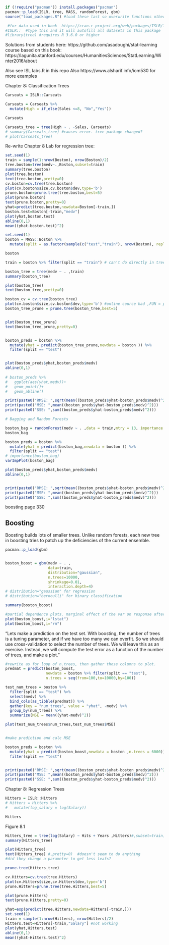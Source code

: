 
```r
if (!require("pacman")) install.packages("pacman")
pacman::p_load(ISLR, tree, MASS, randomForest, gbm)
source("load_packages.R") #load these last so overwrite functions other packages (like dplyr::select)

 #for data used in book  https://cran.r-project.org/web/packages/ISLR/ISLR.pdf
#ISLR::  #type this and it will autofill all datasets in this package
#library(tree) #requires R 3.6.0 or higher

```

Solutions from students here: https://github.com/asadoughi/stat-learning
course based on this book: https://lagunita.stanford.edu/courses/HumanitiesSciences/StatLearning/Winter2016/about

Also see ISL labs.R in this repo
Also https://www.alsharif.info/iom530 for more examples

Chapter 8: Classification Trees
```r
Carseats = ISLR::Carseats

Carseats = Carseats %>% 
  mutate(High = if_else(Sales <=8, "No","Yes"))

Carseats
```


```r
Carseats_tree = tree(High ~ . -Sales, Carseats)
# summary(Carseats_tree) #causes error. tree package changed?
# plot(Carseats_tree)
```

Re-write Chapter 8 Lab for regression tree:
```r
set.seed(1)
train = sample(1:nrow(Boston), nrow(Boston)/2)
tree.boston=tree(medv~.,Boston,subset=train)
summary(tree.boston)
plot(tree.boston)
text(tree.boston,pretty=0)
cv.boston=cv.tree(tree.boston)
plot(cv.boston$size,cv.boston$dev,type='b')
prune.boston=prune.tree(tree.boston,best=5)
plot(prune.boston)
text(prune.boston,pretty=0)
yhat=predict(tree.boston,newdata=Boston[-train,])
boston.test=Boston[-train,"medv"]
plot(yhat,boston.test)
abline(0,1)
mean((yhat-boston.test)^2)
```

```r
set.seed(1)
boston = MASS::Boston %>% 
  mutate(split = as.factor(sample(c("test","train"), nrow(Boston), replace=T, prob = c(0.5,0.5))))

boston

train = boston %>% filter(split == "train") # can't do directly in tree() call below or cv.tree will throw an error

```

```r

boston_tree = tree(medv ~ . ,train)
summary(boston_tree)

plot(boston_tree)
text(boston_tree,pretty=0)

boston_cv = cv.tree(boston_tree)
plot(cv.boston$size,cv.boston$dev,type='b') #online cource had ,FUN = prune.misclass on carseats data
boston_tree_prune = prune.tree(boston_tree,best=5)


plot(boston_tree_prune)
text(boston_tree_prune,pretty=0)


boston_preds = boston %>% 
  mutate(yhat = predict(boston_tree_prune,newdata = boston )) %>% 
  filter(split == "test") 


plot(boston_preds$yhat,boston_preds$medv)
abline(0,1)
 
# boston_preds %>% 
#   ggplot(aes(yhat,medv))+
#   geom_point()+
#   geom_abline()

print(paste0("RMSE: ",sqrt(mean((boston_preds$yhat-boston_preds$medv)^2)))) #on same scale as orig data, why not always use this instead of two below?
print(paste0("MSE: ",mean((boston_preds$yhat-boston_preds$medv)^2)))
print(paste0("SSE: ",sum((boston_preds$yhat-boston_preds$medv)^2)))


```


```r
# Bagging and Random Forests

boston_bag = randomForest(medv ~ . ,data = train,mtry = 13, importance = T)
boston_bag

boston_preds = boston %>% 
  mutate(yhat = predict(boston_bag,newdata = boston )) %>% 
  filter(split == "test") 
# importance(boston_bag)
varImpPlot(boston_bag)

plot(boston_preds$yhat,boston_preds$medv)
abline(0,1)


print(paste0("RMSE: ",sqrt(mean((boston_preds$yhat-boston_preds$medv)^2)))) #on same scale as orig data, why not always use this instead of two below?
print(paste0("MSE: ",mean((boston_preds$yhat-boston_preds$medv)^2)))
print(paste0("SSE: ",sum((boston_preds$yhat-boston_preds$medv)^2)))


```

boosting page 330

Boosting
--------
Boosting builds lots of smaller trees. Unlike random forests, each new tree in boosting tries to patch up the deficiencies of the current ensemble.
```r
pacman::p_load(gbm)


boston_boost = gbm(medv ~ . ,
                   data=train,
                   distribution="gaussian",
                   n.trees=10000,
                   shrinkage=0.01,
                   interaction.depth=4)
# distribution="gaussian" for regression
# distribution="bernoulli" for binary classification

summary(boston_boost)

#partial dependence plots. marginal effect of the var on response after integrating out the other variables. 
plot(boston_boost,i="lstat")
plot(boston_boost,i="rm")


```
"Lets make a prediction on the test set. With boosting, the number of trees is a tuning parameter, and if we have too many we can overfit. So we should use cross-validation to select the number of trees. We will leave this as an exercise. Instead, we will compute the test error as a function of the number of trees, and make a plot."

```r

#rewrite as for loop of n.trees, then gather those columns to plot. 
predmat = predict(boston_boost,
                  newdata = boston %>% filter(split == "test"), 
                  n.trees = seq(from=100,to=10000,by=100))

test_num_trees = boston %>%
  filter(split == "test") %>% 
  select(medv) %>% 
  bind_cols(as_tibble(predmat)) %>% 
  gather(key = "num_trees", value = "yhat", -medv) %>% 
  group_by(num_trees) %>% 
  summarize(MSE = mean((yhat-medv)^2))

plot(test_num_trees$num_trees,test_num_trees$MSE)


#make prediction and calc MSE

boston_preds = boston %>% 
  mutate(yhat = predict(boston_boost,newdata = boston ,n.trees = 6000)) %>% 
  filter(split == "test") 


print(paste0("RMSE: ",sqrt(mean((boston_preds$yhat-boston_preds$medv)^2)))) #on same scale as orig data, why not always use this instead of two below?
print(paste0("MSE: ",mean((boston_preds$yhat-boston_preds$medv)^2)))
print(paste0("SSE: ",sum((boston_preds$yhat-boston_preds$medv)^2)))
```







Chapter 8: Regression Trees
```r
Hitters = ISLR::Hitters
# Hitters = Hitters %>% 
#   mutate(log_salary = log(Salary))

Hitters
```

Figure 8.1
```r


Hitters_tree = tree(log(Salary) ~ Hits + Years ,Hitters)#,subset=train)
summary(Hitters_tree)

plot(Hitters_tree)
text(Hitters_tree) #,pretty=0)  #doesn't seem to do anything
#did they change a parameter to get less leafs?

prune.tree(Hitters_tree)
```


```r
cv.Hitters=cv.tree(tree.Hitters)
plot(cv.Hitters$size,cv.Hitters$dev,type='b')
prune.Hitters=prune.tree(tree.Hitters,best=5)

plot(prune.Hitters)
text(prune.Hitters,pretty=0)

yhat=exp(predict(tree.Hitters,newdata=Hitters[-train,]))
set.seed(1)
train = sample(1:nrow(Hitters), nrow(Hitters)/2)
Hitters.test=Hitters[-train,"Salary"] #not working
plot(yhat,Hitters.test)
abline(0,1)
mean((yhat-Hitters.test)^2)
```


```r
```

